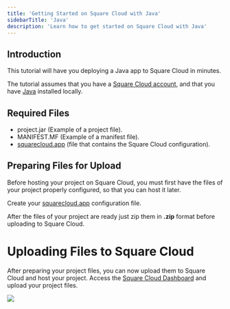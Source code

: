```yaml
---
title: 'Getting Started on Square Cloud with Java'
sidebarTitle: 'Java'
description: 'Learn how to get started on Square Cloud with Java'
---
```


## Introduction
This tutorial will have you deploying a Java app to Square Cloud in minutes.

The tutorial assumes that you have a [Square Cloud account](https://squarecloud.app/login), and that you have [Java](https://www.java.com/download/manual.jsp) installed locally.

## Required Files
- project.jar (Example of a project file).
- MANIFEST.MF (Example of a manifest file).
- [squarecloud.app](how-to-create-your-squarecloud-configuration-file) (file that contains the Square Cloud configuration).

## Preparing Files for Upload
Before hosting your project on Square Cloud, you must first have the files of your project properly configured, so that you can host it later.

Create your [squarecloud.app](how-to-create-your-squarecloud-configuration-file) configuration file.

After the files of your project are ready just zip them in **.zip** format before uploading to Square Cloud.

# Uploading Files to Square Cloud

After preparing your project files, you can now upload them to Square Cloud and host your project.
Access the [Square Cloud Dashboard](https://squarecloud.app/dashboard/upload) and upload your project files.

<Frame>
  <img src="/images/uploading.gif" style={{ borderRadius: '0.5rem' }} />
</Frame>